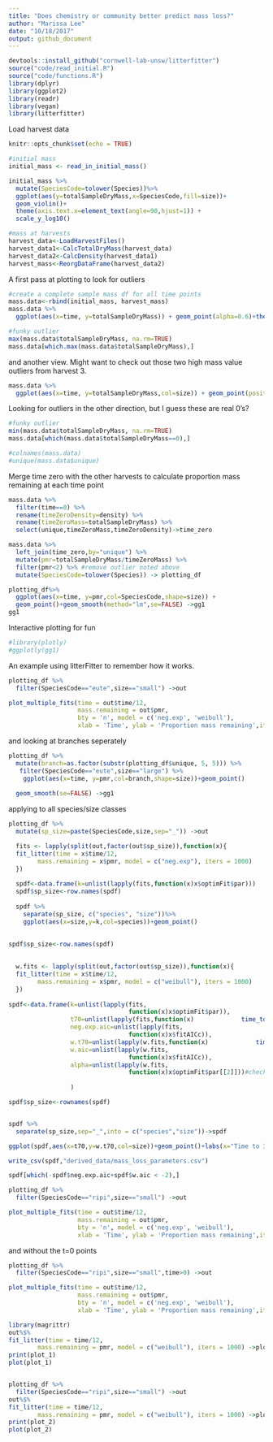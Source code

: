 ```yaml
---
title: "Does chemistry or community better predict mass loss?"
author: "Marissa Lee"
date: "10/18/2017"
output: github_document
---
```


```r
devtools::install_github("cornwell-lab-unsw/litterfitter")
source("code/read_initial.R")
source("code/functions.R")
library(dplyr)
library(ggplot2)
library(readr)
library(vegan)
library(litterfitter)
```

Load harvest data

```r
knitr::opts_chunk$set(echo = TRUE)

#initial mass
initial_mass <- read_in_initial_mass()

initial_mass %>%
  mutate(SpeciesCode=tolower(Species))%>%
  ggplot(aes(y=totalSampleDryMass,x=SpeciesCode,fill=size))+
  geom_violin()+ 
  theme(axis.text.x=element_text(angle=90,hjust=1)) + 
  scale_y_log10()

#mass at harvests
harvest_data<-LoadHarvestFiles()
harvest_data1<-CalcTotalDryMass(harvest_data)
harvest_data2<-CalcDensity(harvest_data1)
harvest_mass<-ReorgDataFrame(harvest_data2)
```

A first pass at plotting to look for outliers

```r
#create a complete sample mass df for all time points
mass.data<-rbind(initial_mass, harvest_mass)
mass.data %>%
  ggplot(aes(x=time, y=totalSampleDryMass)) + geom_point(alpha=0.6)+theme_bw() 

#funky outlier
max(mass.data$totalSampleDryMass, na.rm=TRUE)
mass.data[which.max(mass.data$totalSampleDryMass),]
```

and another view.  Might want to check out those two high mass value outliers from harvest 3.  

```r
mass.data %>%
  ggplot(aes(x=time, y=totalSampleDryMass,col=size)) + geom_point(position="jitter",alpha=0.6)+theme_bw()+scale_y_log10()
```
Looking for outliers in the other direction, but I guess these are real 0's?

```r

#funky outlier
min(mass.data$totalSampleDryMass, na.rm=TRUE)
mass.data[which(mass.data$totalSampleDryMass==0),]

#colnames(mass.data)
#unique(mass.data$unique)
```



Merge time zero with the other harvests to calculate proportion mass remaining at each time point

```r
mass.data %>%
  filter(time==0) %>%
  rename(timeZeroDensity=density) %>%
  rename(timeZeroMass=totalSampleDryMass) %>%
  select(unique,timeZeroMass,timeZeroDensity)->time_zero

mass.data %>%
  left_join(time_zero,by="unique") %>%
  mutate(pmr=totalSampleDryMass/timeZeroMass) %>%
  filter(pmr<2) %>% #remove outlier noted above
  mutate(SpeciesCode=tolower(Species)) -> plotting_df

plotting_df%>%
  ggplot(aes(x=time, y=pmr,col=SpeciesCode,shape=size)) + 
  geom_point()+geom_smooth(method="lm",se=FALSE) ->gg1
gg1
```


Interactive plotting for fun

```r
#library(plotly)
#ggplotly(gg1)

```

An example using litterFitter to remember how it works.

```r
plotting_df %>%
  filter(SpeciesCode=="eute",size=="small") ->out

plot_multiple_fits(time = out$time/12,
                   mass.remaining = out$pmr,
                   bty = 'n', model = c('neg.exp', 'weibull'),
                   xlab = 'Time', ylab = 'Proportion mass remaining',iters=1000)
```


and looking at branches seperately

```r

plotting_df %>%
  mutate(branch=as.factor(substr(plotting_df$unique, 5, 5))) %>%
   filter(SpeciesCode=="eute",size=="large") %>%
    ggplot(aes(x=time, y=pmr,col=branch,shape=size))+geom_point()
  
  geom_smooth(se=FALSE) ->gg1

```


applying to all species/size classes

```r
plotting_df %>%
  mutate(sp_size=paste(SpeciesCode,size,sep="_")) ->out

  fits <- lapply(split(out,factor(out$sp_size)),function(x){
  fit_litter(time = x$time/12, 
        mass.remaining = x$pmr, model = c("neg.exp"), iters = 1000)
  })
  
  spdf<-data.frame(k=unlist(lapply(fits,function(x)x$optimFit$par)))
  spdf$sp_size<-row.names(spdf)
  
  spdf %>%
    separate(sp_size, c("species", "size"))%>%
    ggplot(aes(x=size,y=k,col=species))+geom_point()
  
```

```r
spdf$sp_size<-row.names(spdf)
  
  
  w.fits <- lapply(split(out,factor(out$sp_size)),function(x){
  fit_litter(time = x$time/12, 
        mass.remaining = x$pmr, model = c("weibull"), iters = 1000)
  })
  
spdf<-data.frame(k=unlist(lapply(fits,
                                 function(x)x$optimFit$par)),
                 t70=unlist(lapply(fits,function(x)             time_to_prop_mass_remaining(x,threshold.mass=0.70))),
                 neg.exp.aic=unlist(lapply(fits,
                                 function(x)x$fitAICc)),
                 w.t70=unlist(lapply(w.fits,function(x)             time_to_prop_mass_remaining(x,threshold.mass=0.70))),
                 w.aic=unlist(lapply(w.fits,
                                 function(x)x$fitAICc)),
                 alpha=unlist(lapply(w.fits,
                                 function(x)x$optimFit$par[[2]]))#check parameter order
                 
                 )

spdf$sp_size<-rownames(spdf)


spdf %>%
  separate(sp_size,sep="_",into = c("species","size"))->spdf

ggplot(spdf,aes(x=t70,y=w.t70,col=size))+geom_point()+labs(x="Time to 30% mass loss (negative exponential)", y="weibull time to 30% mass loss")+geom_abline(slope=1,intercept=0,linetype="dashed")+theme_bw()

write_csv(spdf,"derived_data/mass_loss_parameters.csv")

spdf[which(-spdf$neg.exp.aic+spdf$w.aic < -2),]
```



```r
plotting_df %>%
  filter(SpeciesCode=="ripi",size=="small") ->out

plot_multiple_fits(time = out$time/12,
                   mass.remaining = out$pmr,
                   bty = 'n', model = c('neg.exp', 'weibull'),
                   xlab = 'Time', ylab = 'Proportion mass remaining',iters=1000)

```

and without the t=0 points

```r
plotting_df %>%
  filter(SpeciesCode=="ripi",size=="small",time>0) ->out

plot_multiple_fits(time = out$time/12,
                   mass.remaining = out$pmr,
                   bty = 'n', model = c('neg.exp', 'weibull'),
                   xlab = 'Time', ylab = 'Proportion mass remaining',iters=1000)
```


```r
library(magrittr)
out%$%
fit_litter(time = time/12, 
        mass.remaining = pmr, model = c("weibull"), iters = 1000) ->plot_1
print(plot_1)
plot(plot_1)


plotting_df %>%
  filter(SpeciesCode=="ripi",size=="small") ->out
out%$%
fit_litter(time = time/12, 
        mass.remaining = pmr, model = c("weibull"), iters = 1000) ->plot_2
print(plot_2)
plot(plot_2)
```